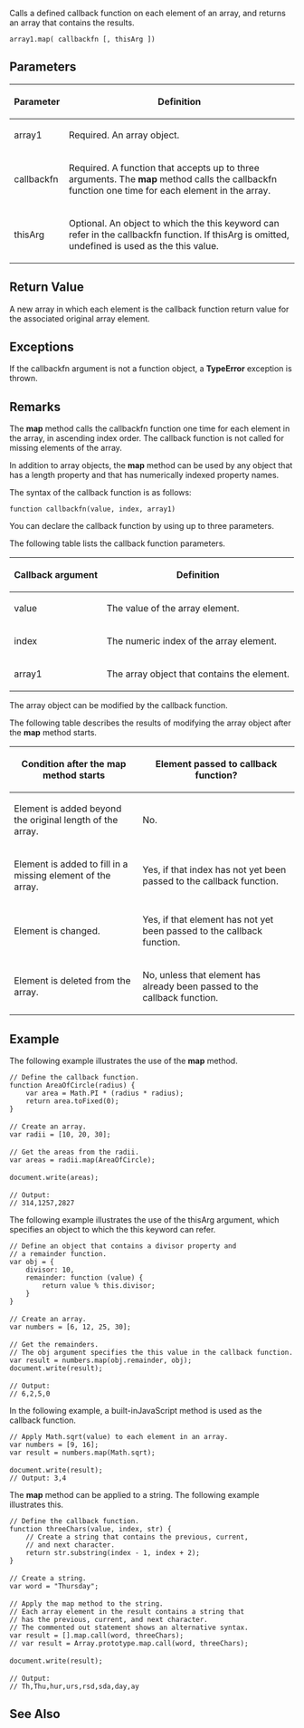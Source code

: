 Calls a defined callback function on each element of an array, and returns an array that contains the results.

 array1.map( callbackfn [, thisArg ])
==Parameters==
{| class='wikitable'
|-
! Parameter
! Definition
|-
| array1
| Required. An array object.
|-
| callbackfn
| Required. A function that accepts up to three arguments. The '''map''' method calls the callbackfn function one time for each element in the array.
|-
| thisArg
| Optional. An object to which the this keyword can refer in the callbackfn function. If thisArg is omitted, undefined is used as the this value.
|}

==Return Value==
A new array in which each element is the callback function return value for the associated original array element.


==Exceptions==
If the callbackfn argument is not a function object, a '''TypeError''' exception is thrown.


==Remarks==
The '''map''' method calls the callbackfn function one time for each element in the array, in ascending index order. The callback function is not called for missing elements of the array.

In addition to array objects, the '''map''' method can be used by any object that has a length property and that has numerically indexed property names.

The syntax of the callback function is as follows:

<code>function callbackfn(value, index, array1)</code>

You can declare the callback function by using up to three parameters.

The following table lists the callback function parameters.

{| class='wikitable'
|-
! Callback argument
! Definition
|-
| value
| The value of the array element.
|-
| index
| The numeric index of the array element.
|-
| array1
| The array object that contains the element.
|}
The array object can be modified by the callback function.

The following table describes the results of modifying the array object after the '''map''' method starts.

{| class='wikitable'
|-
! Condition after the '''map''' method starts
! Element passed to callback function?
|-
| Element is added beyond the original length of the array.
| No.
|-
| Element is added to fill in a missing element of the array.
| Yes, if that index has not yet been passed to the callback function.
|-
| Element is changed.
| Yes, if that element has not yet been passed to the callback function.
|-
| Element is deleted from the array.
| No, unless that element has already been passed to the callback function.
|}

==Example==
The following example illustrates the use of the '''map''' method.

 // Define the callback function.
 function AreaOfCircle(radius) {
     var area = Math.PI * (radius * radius);
     return area.toFixed(0);
 }
 
 // Create an array.
 var radii = [10, 20, 30];
 
 // Get the areas from the radii.
 var areas = radii.map(AreaOfCircle);
 
 document.write(areas);
 
 // Output:
 // 314,1257,2827
The following example illustrates the use of the thisArg argument, which specifies an object to which the this keyword can refer.

 // Define an object that contains a divisor property and
 // a remainder function.
 var obj = {
     divisor: 10,
     remainder: function (value) {
         return value % this.divisor;
     }
 }
 
 // Create an array.
 var numbers = [6, 12, 25, 30];
 
 // Get the remainders.
 // The obj argument specifies the this value in the callback function.
 var result = numbers.map(obj.remainder, obj);
 document.write(result);
 
 // Output:
 // 6,2,5,0
In the following example, a built-inJavaScript method is used as the callback function.

 // Apply Math.sqrt(value) to each element in an array.
 var numbers = [9, 16];
 var result = numbers.map(Math.sqrt);
 
 document.write(result);
 // Output: 3,4
The '''map''' method can be applied to a string. The following example illustrates this.

 // Define the callback function.
 function threeChars(value, index, str) {
     // Create a string that contains the previous, current,
     // and next character.
     return str.substring(index - 1, index + 2);
 }
 
 // Create a string.
 var word = "Thursday";
 
 // Apply the map method to the string.
 // Each array element in the result contains a string that
 // has the previous, current, and next character.
 // The commented out statement shows an alternative syntax.
 var result = [].map.call(word, threeChars);
 // var result = Array.prototype.map.call(word, threeChars);
 
 document.write(result);
 
 // Output:
 // Th,Thu,hur,urs,rsd,sda,day,ay

==See Also==

              

              

              

              

              
